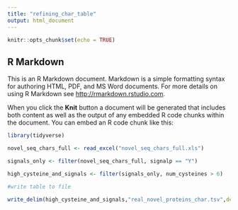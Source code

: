 ```yaml
---
title: "refining_char_table"
output: html_document
---
```


```r
knitr::opts_chunk$set(echo = TRUE)
```

## R Markdown

This is an R Markdown document. Markdown is a simple formatting syntax for authoring HTML, PDF, and MS Word documents. For more details on using R Markdown see <http://rmarkdown.rstudio.com>.

When you click the **Knit** button a document will be generated that includes both content as well as the output of any embedded R code chunks within the document. You can embed an R code chunk like this:

```r

library(tidyverse)

novel_seq_chars_full <- read_excel("novel_seq_chars_full.xls")

signals_only <- filter(novel_seq_chars_full, signalp == "Y")

high_cysteine_and_signals <- filter(signals_only, num_cysteines > 6)

#write table to file

write_delim(high_cysteine_and_signals,"real_novel_proteins_char.tsv",delim = "\t")


```


